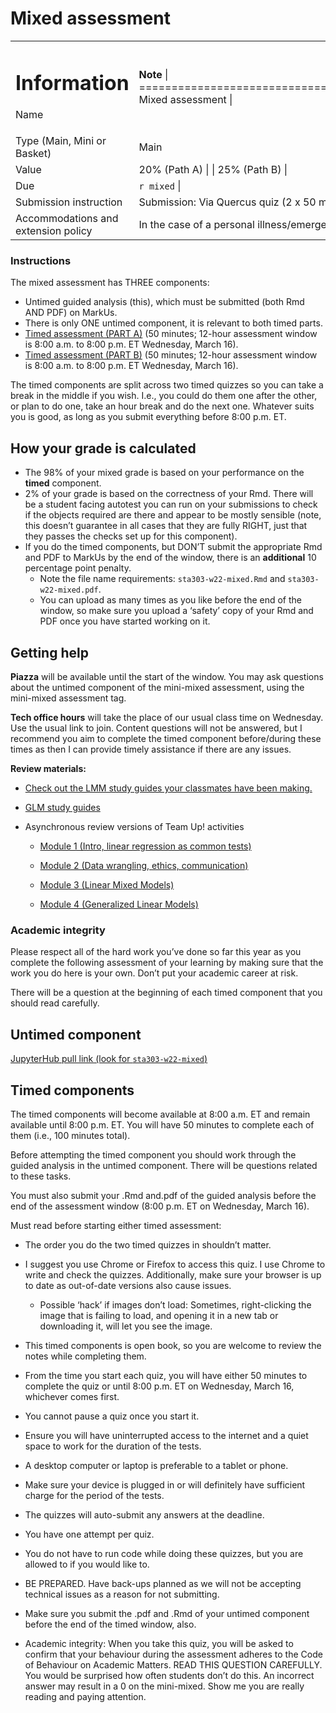 # Mixed assessment

+-------------------------------------+------------------------------------------------------------------------------------------------------------------------------------------------------------------------+
| **Information**                     | **Note**                                                                                                                                                               |
+=====================================+========================================================================================================================================================================+
| Name                                | Mixed assessment                                                                                                                                                         |
+-------------------------------------+------------------------------------------------------------------------------------------------------------------------------------------------------------------------+
| Type (Main, Mini or Basket)         | Main                                                                                                                                                                   |
+-------------------------------------+------------------------------------------------------------------------------------------------------------------------------------------------------------------------+
| Value                               | 20% (Path A)                                                                                                                                                            |
|                                     |                                                                                                                                                                        |
|                                     | 25% (Path B)                                                                                                                                                            |
+-------------------------------------+------------------------------------------------------------------------------------------------------------------------------------------------------------------------+
| Due                                 | `r mixed`                                                                                                                                                             |
+-------------------------------------+------------------------------------------------------------------------------------------------------------------------------------------------------------------------+
| Submission instruction              | Submission: Via Quercus quiz (2 x 50 minute components, 1 attempt, no pausing) and [Markus](`r markus`) (10 percentage point penalty for not submitting required files)                                              |
+-------------------------------------+------------------------------------------------------------------------------------------------------------------------------------------------------------------------+
| Accommodations and extension policy | In the case of a personal illness/emergency, a [declaration can be made](`r extension`), but must be submitted no more than 3 days after the due date. Extensions may be requested through the same form up to 48 hours before the due date. |
+-------------------------------------+------------------------------------------------------------------------------------------------------------------------------------------------------------------------+

### Instructions

The mixed assessment has THREE components:

-   Untimed guided analysis (this), which must be submitted (both Rmd AND PDF) on MarkUs.
  -  There is only ONE untimed component, it is relevant to both timed parts.
-   [Timed assessment (PART A)](https://q.utoronto.ca/courses/253305/quizzes/237354) (50 minutes; 12-hour assessment window is 8:00 a.m. to 8:00 p.m. ET Wednesday, March 16).
-   [Timed assessment (PART B)](https://q.utoronto.ca/courses/253305/quizzes/237355) (50 minutes; 12-hour assessment window is 8:00 a.m. to 8:00 p.m. ET Wednesday, March 16).

The timed components are split across two timed quizzes so you can take a break in the middle if you wish. I.e., you could do them one after the other, or plan to do one, take an hour break and do the next one. Whatever suits you is good, as long as you submit everything before 8:00 p.m. ET.


## How your grade is calculated

-   The 98% of your mixed grade is based on your performance on the **timed** component.  
-   2% of your grade is based on the correctness of your Rmd. There will be a student facing autotest you can run on your submissions to check if the objects required are there and appear to be mostly sensible (note, this doesn't guarantee in all cases that they are fully RIGHT, just that they passes the checks set up for this component).  
-   If you do the timed components, but DON'T submit the appropriate Rmd and PDF to MarkUs by the end of the window, there is an **additional** 10 percentage point penalty.  
    -   Note the file name requirements: `sta303-w22-mixed.Rmd` and `sta303-w22-mixed.pdf`.
    -   You can upload as many times as you like before the end of the window, so make sure you upload a 'safety' copy of your Rmd and PDF once you have started working on it.

## Getting help

**Piazza** will be available until the start of the window. You may ask questions about the untimed component of the mini-mixed assessment, using the mini-mixed assessment tag.

**Tech office hours** will take the place of our usual class time on Wednesday. Use the usual link to join. Content questions will not be answered, but I recommend you aim to complete the timed component before/during these times as then I can provide timely assistance if there are any issues.

**Review materials:**

-   [Check out the LMM study guides your classmates have been making.](https://q.utoronto.ca/courses/253305/discussion_topics/1637653)

-  [GLM study guides](https://q.utoronto.ca/courses/253305/discussion_topics/1637656)

-   Asynchronous review versions of Team Up! activities

    -   [Module 1 (Intro, linear regression as common tests)](https://jupyter.utoronto.ca/hub/user-redirect/git-pull?repo=https%3A%2F%2Fgithub.com%2Fsta303-bolton%2Fsta303-w22-activities&urlpath=shiny%2Fsta303-w22-activities%2Finst%2Ftutorials%2Fsta303_m1_teamup_asynch%2FSTA303_m1_teamup_synch.Rmd&branch=master)

    -   [Module 2 (Data wrangling, ethics, communication)](https://jupyter.utoronto.ca/user/4d5187e2-ccd2-4902-8663-8a8c9843584a/git-pull?repo=https%3A%2F%2Fgithub.com%2Fsta303-bolton%2Fsta303-w22-activities&urlpath=shiny%2Fsta303-w22-activities%2Finst%2Ftutorials%2Fsta303_m2_teamup_asynch%2FSTA303_m2_teamup_asynch.Rmd&branch=master)

    -   [Module 3 (Linear Mixed Models)](https://jupyter.utoronto.ca/hub/user-redirect/git-pull?repo=https%3A%2F%2Fgithub.com%2Fsta303-bolton%2Fsta303-w22-activities&urlpath=shiny%2Fsta303-w22-activities%2Finst%2Ftutorials%2Fsta303_m3_teamup_asynch%2FSTA303_m3_teamup_asynch.Rmd&branch=master)
    
    -  [Module 4 (Generalized Linear Models)](https://jupyter.utoronto.ca/hub/user-redirect/git-pull?repo=https%3A%2F%2Fgithub.com%2Fsta303-bolton%2Fsta303-w22-activities&urlpath=shiny%2Fsta303-w22-activities%2Finst%2Ftutorials%2Fsta303_m4_teamup_asynch%2FSTA303_m4_teamup_asynch.Rmd&branch=master)

### Academic integrity

Please respect all of the hard work you've done so far this year as you complete the following assessment of your learning by making sure that the work you do here is your own. Don't put your academic career at risk.

There will be a question at the beginning of each timed component that you should read carefully.

## Untimed component

[JupyterHub pull link (look for `sta303-w22-mixed`)](https://jupyter.utoronto.ca/hub/user-redirect/git-pull?repo=https%3A%2F%2Fgithub.com%2Fsta303-bolton%2Fsta303-w22-mixed&urlpath=rstudio%2F)

## Timed components

The timed components will become available at 8:00 a.m. ET and remain available until 8:00 p.m. ET. You will have 50 minutes to complete each of them (i.e., 100 minutes total).

Before attempting the timed component you should work through the guided analysis in the untimed component. There will be questions related to these tasks.

You must also submit your .Rmd and.pdf of the guided analysis before the end of the assessment window (8:00 p.m. ET on Wednesday, March 16).

Must read before starting either timed assessment:

-   The order you do the two timed quizzes in shouldn't matter.

-   I suggest you use Chrome or Firefox to access this quiz. I use Chrome to write and check the quizzes. Additionally, make sure your browser is up to date as out-of-date versions also cause issues.

    -   Possible 'hack' if images don't load: Sometimes, right-clicking the image that is failing to load, and opening it in a new tab or downloading it, will let you see the image.

-   This timed components is open book, so you are welcome to review the notes while completing them.

-   From the time you start each quiz, you will have either 50 minutes to complete the quiz or until 8:00 p.m. ET on Wednesday, March 16, whichever comes first.

-   You cannot pause a quiz once you start it.

-   Ensure you will have uninterrupted access to the internet and a quiet space to work for the duration of the tests.

-   A desktop computer or laptop is preferable to a tablet or phone.

-   Make sure your device is plugged in or will definitely have sufficient charge for the period of the tests.

-   The quizzes will auto-submit any answers at the deadline.

-   You have one attempt per quiz.

-   You do not have to run code while doing these quizzes, but you are allowed to if you would like to.

-   BE PREPARED. Have back-ups planned as we will not be accepting technical issues as a reason for not submitting.

-   Make sure you submit the .pdf and .Rmd of your untimed component before the end of the timed window, also.

-   Academic integrity: When you take this quiz, you will be asked to confirm that your behaviour during the assessment adheres to the Code of Behaviour on Academic Matters. READ THIS QUESTION CAREFULLY. You would be surprised how often students don't do this. An incorrect answer may result in a 0 on the mini-mixed. Show me you are really reading and paying attention.
